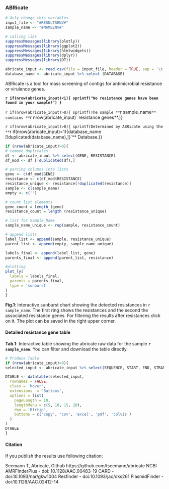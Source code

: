 <!-- Report template, please replace {TOOL}  -->

### ABRicate
 
```r
# Only change this variables
input_file <- "#RESULTSENV#"
sample_name <- "#NAMEENV#"

# calling libs
suppressMessages(library(plotly))
suppressMessages(library(ggplot2))
suppressMessages(library(htmlwidgets))
suppressMessages(library(dplyr))
suppressMessages(library(DT))

abricate_input <- read.csv(file = input_file, header = TRUE, sep = '\t', check.names=FALSE)
database_name <- abricate_input %>% select (DATABASE)
```

ABRicate is a tool for mass screening of contigs for antimicrobial resistance or virulence genes.

**`r if(nrow(abricate_input)<1){ sprintf("No resistance genes have been found in your sample!") }`**

`r if(nrow(abricate_input)>0){ sprintf(The sample **`r sample_name`** contains **`r nrow(abricate_input)` resistance genes**.)} 

`r if(nrow(abricate_input)>0){ sprintf(Determined by ABRicate using the **`r if(nrow(abricate_input)<1){database_name [!duplicated(database_name),]}`** Database.)}

```r
if (nrow(abricate_input)>0){
# remove duplicates
df <- abricate_input %>% select(GENE, RESISTANCE)
df_mod <- df [!duplicated(df),]

# parcing columns into lists
gene <- c(df_mod$GENE)
resistance <- c(df_mod$RESISTANCE)
resistance_unique <- resistance[!duplicated(resistance)]
sample <- c(sample_name)
empty <- c('')

# count list elements
gene_count = length (gene)
resistance_count = length (resistance_unique)

# list for Sample_Name
sample_name_unique <- rep(sample, resistance_count)

# append lists
label_list <- append(sample, resistance_unique)
parent_list <- append(empty, sample_name_unique)

labels_final <- append(label_list, gene)
parents_final <- append(parent_list, resistance)

#plotting
plot_ly(
  labels = labels_final,
  parents = parents_final,
  type = 'sunburst'
)
}
```
**Fig.1**: Interactive sunburst chart showing the detected resistances in `r sample_name`. The first ring shows the resistances and the second the associated resistance genes.
For filtering the results after resistances click on it. The plot can be saved in the right upper corner.

#### **Detailed resistance gene table**
**Tab.1**: Interactive table showing the abricate raw data for the sample **`r sample_name`**. You can filter and download the table directly.
```r
# Produce Table
if (nrow(abricate_input)>0){
selected_input <- abricate_input %>% select(SEQUENCE, START, END, STRAND, GENE, ACCESSION, PRODUCT, RESISTANCE)

DTABLE <- datatable(selected_input, 
  rownames = FALSE, 
  class = 'hover', 
  extensions  = 'Buttons', 
  options = list(
    pageLength = 10,
    lengthMenu = c(5, 10, 15, 20),
    dom = 'Bfrtip', 
    buttons = c('copy', 'csv', 'excel', 'pdf', 'colvis')
  )
)
DTABLE 
}
```

#### **Citation**
If you publish the results use following citation:

Seemann T, Abricate, Github https://github.com/tseemann/abricate
NCBI AMRFinderPlus - doi: 10.1128/AAC.00483-19
CARD - doi:10.1093/nar/gkw1004
Resfinder - doi:10.1093/jac/dks261
PlasmidFinder - doi:10.1128/AAC.02412-14

